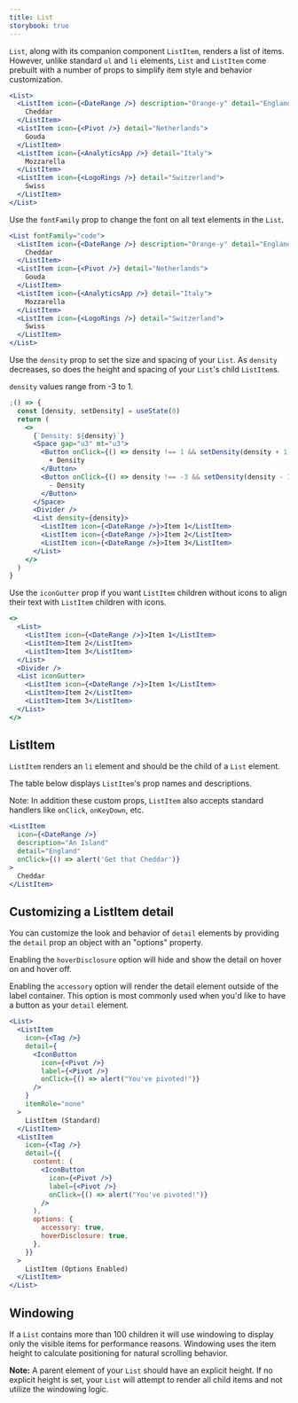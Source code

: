 ```yaml
---
title: List
storybook: true
---
```


`List`, along with its companion component `ListItem`, renders a list of items. However, unlike standard `ul` and `li` elements, `List` and `ListItem` come prebuilt with a number of props to simplify item style and behavior customization.

```jsx
<List>
  <ListItem icon={<DateRange />} description="Orange-y" detail="England">
    Cheddar
  </ListItem>
  <ListItem icon={<Pivot />} detail="Netherlands">
    Gouda
  </ListItem>
  <ListItem icon={<AnalyticsApp />} detail="Italy">
    Mozzarella
  </ListItem>
  <ListItem icon={<LogoRings />} detail="Switzerland">
    Swiss
  </ListItem>
</List>
```

Use the `fontFamily` prop to change the font on all text elements in the `List`.

```jsx
<List fontFamily="code">
  <ListItem icon={<DateRange />} description="Orange-y" detail="England">
    Cheddar
  </ListItem>
  <ListItem icon={<Pivot />} detail="Netherlands">
    Gouda
  </ListItem>
  <ListItem icon={<AnalyticsApp />} detail="Italy">
    Mozzarella
  </ListItem>
  <ListItem icon={<LogoRings />} detail="Switzerland">
    Swiss
  </ListItem>
</List>
```

Use the `density` prop to set the size and spacing of your `List`. As `density` decreases, so does the height and spacing of your `List`'s child `ListItem`s.

`density` values range from -3 to 1.

```jsx
;() => {
  const [density, setDensity] = useState(0)
  return (
    <>
      {`Density: ${density}`}
      <Space gap="u3" mt="u3">
        <Button onClick={() => density !== 1 && setDensity(density + 1)}>
          + Density
        </Button>
        <Button onClick={() => density !== -3 && setDensity(density - 1)}>
          - Density
        </Button>
      </Space>
      <Divider />
      <List density={density}>
        <ListItem icon={<DateRange />}>Item 1</ListItem>
        <ListItem icon={<DateRange />}>Item 2</ListItem>
        <ListItem icon={<DateRange />}>Item 3</ListItem>
      </List>
    </>
  )
}
```

Use the `iconGutter` prop if you want `ListItem` children without icons to align their text with `ListItem` children with icons.

```jsx
<>
  <List>
    <ListItem icon={<DateRange />}>Item 1</ListItem>
    <ListItem>Item 2</ListItem>
    <ListItem>Item 3</ListItem>
  </List>
  <Divider />
  <List iconGutter>
    <ListItem icon={<DateRange />}>Item 1</ListItem>
    <ListItem>Item 2</ListItem>
    <ListItem>Item 3</ListItem>
  </List>
</>
```

## ListItem

`ListItem` renders an `li` element and should be the child of a `List` element.

The table below displays `ListItem`'s prop names and descriptions.

<ListItemPropTable />

Note: In addition these custom props, `ListItem` also accepts standard handlers like `onClick`, `onKeyDown`, etc.

```jsx
<ListItem
  icon={<DateRange />}
  description="An Island"
  detail="England"
  onClick={() => alert('Get that Cheddar')}
>
  Cheddar
</ListItem>
```

## Customizing a ListItem detail

You can customize the look and behavior of `detail` elements by providing the `detail` prop an object with an "options" property.

Enabling the `hoverDisclosure` option will hide and show the detail on hover on and hover off.

Enabling the `accessory` option will render the detail element outside of the label container. This option is most commonly used when you'd like to have a button as your `detail` element.

```jsx
<List>
  <ListItem
    icon={<Tag />}
    detail={
      <IconButton
        icon={<Pivot />}
        label={<Pivot />}
        onClick={() => alert("You've pivoted!")}
      />
    }
    itemRole="none"
  >
    ListItem (Standard)
  </ListItem>
  <ListItem
    icon={<Tag />}
    detail={{
      content: (
        <IconButton
          icon={<Pivot />}
          label={<Pivot />}
          onClick={() => alert("You've pivoted!")}
        />
      ),
      options: {
        accessory: true,
        hoverDisclosure: true,
      },
    }}
  >
    ListItem (Options Enabled)
  </ListItem>
</List>
```

## Windowing

If a `List` contains more than 100 children it will use windowing to display
only the visible items for performance reasons. Windowing uses the item height to calculate
positioning for natural scrolling behavior.

**Note:** A parent element of your `List` should have an explicit height. If no explicit height is set, your `List` will attempt to render all child items and not utilize the windowing logic.
